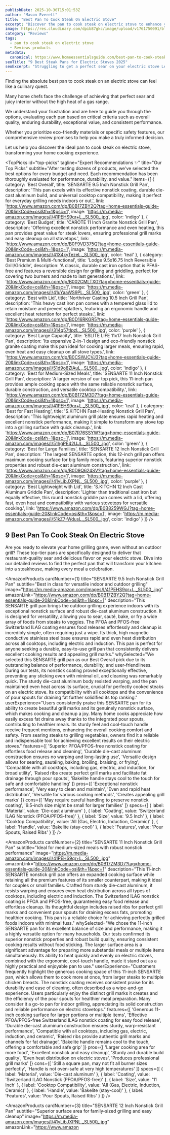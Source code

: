 ```yaml
---
publishDate: 2025-10-30T15:01:53Z
author: "Mason Everett"
title: "Best Pan To Cook Steak On Electric Stove"
excerpt: "Discover the pan to cook steak on electric stove to enhance your experience. Find top solutions based on thorough testing and reviews."
image: https://res.cloudinary.com/dpib87gkc/image/upload/v1761750091/blog_image_1761750091_gbcfi0.webp
category: "Reviews"
tags:
  - pan to cook steak on electric stove
  - Reviews products
metadata:
  canonical: https://www.homeessentialsguide.com/best-pan-to-cook-steak-on-electric-stove
seoTitle: "9 Best Steak Pans for Electric Stoves 2025"
seoExcerpt: "Struggling to get a perfect sear on your electric stove Learn how we found the top pans for flawless steaks every time."
---
```



<p>Finding the absolute best pan to cook steak on an electric stove can feel like a culinary quest.</p>
<p>Many home chefs face the challenge of achieving that perfect sear and juicy interior without the high heat of a gas range.</p>
<p>We understand your frustration and are here to guide you through the options, evaluating each pan based on critical criteria such as overall quality, enduring durability, exceptional value, and consistent performance.</p>
<p>Whether you prioritize eco-friendly materials or specific safety features, our comprehensive review promises to help you make a truly informed decision.</p>
<p>Let us help you discover the ideal pan to cook steak on electric stove, transforming your home cooking experience.</p>

<TopPicks
  id="top-picks"
  tagline="Expert Recommendations ✨"
  title="Our Top Picks"
  subtitle="After testing dozens of products, we've selected the best options for every budget and need. Each recommendation has been thoroughly evaluated for performance, durability, and value."
  items={[
    {
      category: 'Best Overall',
      title: 'SENSARTE 9.5 Inch Nonstick Grill Pan',
      description: 'This pan excels with its effective nonstick coating, durable die-cast aluminum build, and universal cooktop compatibility, making it perfect for everyday grilling needs indoors or out.',
      link: 'https://www.amazon.com/dp/B0B17ZBY2Q?tag=home-essentials-guide-20&linkCode=osi&th=1&psc=1',
      image: 'https://m.media-amazon.com/images/I/41PEHS9qr+L._SL500_.jpg',
      color: 'indigo'
    },
    {
      category: 'Best Budget',
      title: 'CAROTE 11 Inch Granite Nonstick Grill Pan',
      description: 'Offering excellent nonstick performance and even heating, this pan provides great value for steak lovers, ensuring professional grill marks and easy cleanup on all stovetops.',
      link: 'https://www.amazon.com/dp/B0F9VD375Q?tag=home-essentials-guide-20&linkCode=osi&th=1&psc=1',
      image: 'https://m.media-amazon.com/images/I/41X4kyTezeL._SL500_.jpg',
      color: 'teal'
    },
    {
      category: 'Best Premium & Multi-functional',
      title: 'Lodge 9.5x16.75 Inch Reversible Grill/Griddle',
      description: 'A classic, durable cast iron option that is PFAS-free and features a reversible design for grilling and griddling, perfect for covering two burners and made to last generations.',
      link: 'https://www.amazon.com/dp/B002CMLTXG?tag=home-essentials-guide-20&linkCode=osi&th=1&psc=1',
      image: 'https://m.media-amazon.com/images/I/41uYaaWS9PL._SL500_.jpg',
      color: 'green'
    },
    {
      category: 'Best with Lid',
      title: 'Northriver Casting 10.5 Inch Grill Pan',
      description: 'This heavy cast iron pan comes with a tempered glass lid to retain moisture and prevent splatters, featuring an ergonomic handle and excellent heat retention for perfect steaks.',
      link: 'https://www.amazon.com/dp/B0D16RKGR5?tag=home-essentials-guide-20&linkCode=osi&th=1&psc=1',
      image: 'https://m.media-amazon.com/images/I/314q57tIpzL._SL500_.jpg',
      color: 'purple'
    },
    {
      category: 'Best Large Capacity',
      title: 'ESLITE LIFE 11x17 Inch Nonstick Grill Pan',
      description: 'Its expansive 2-in-1 design and eco-friendly nonstick granite coating make this pan ideal for cooking larger meals, ensuring rapid, even heat and easy cleanup on all stove types.',
      link: 'https://www.amazon.com/dp/B0CSWJCVJ3?tag=home-essentials-guide-20&linkCode=osi&th=1&psc=1',
      image: 'https://m.media-amazon.com/images/I/51d9o8ZlAuL._SL500_.jpg',
      color: 'indigo'
    },
    {
      category: 'Best for Medium-Sized Meals',
      title: 'SENSARTE 11 Inch Nonstick Grill Pan',
      description: 'A larger version of our top pick, this 11-inch pan provides ample cooking space with the same reliable nonstick surface, durable construction, and versatile cooktop compatibility.',
      link: 'https://www.amazon.com/dp/B0B17ZM3D7?tag=home-essentials-guide-20&linkCode=osi&th=1&psc=1',
      image: 'https://m.media-amazon.com/images/I/41PEHS9qr+L._SL500_.jpg',
      color: 'teal'
    },
    {
      category: 'Best for Fast Heating',
      title: 'S.KITCHN Fast-Heating Nonstick Grill Pan',
      description: 'This lightweight aluminum grill plate ensures rapid heating and excellent nonstick performance, making it simple to transform any stove top into a grilling surface with quick cleanup.',
      link: 'https://www.amazon.com/dp/B07R76SSYW?tag=home-essentials-guide-20&linkCode=osi&th=1&psc=1',
      image: 'https://m.media-amazon.com/images/I/51hgPE42UJL._SL500_.jpg',
      color: 'green'
    },
    {
      category: 'Best for Large Families',
      title: 'SENSARTE 12 Inch Nonstick Grill Pan',
      description: 'The largest SENSARTE option, this 12-inch grill pan offers maximum cooking surface for big family meals, featuring superior nonstick properties and robust die-cast aluminum construction.',
      link: 'https://www.amazon.com/dp/B0D9Q624SV?tag=home-essentials-guide-20&linkCode=osi&th=1&psc=1',
      image: 'https://m.media-amazon.com/images/I/41yLibJXPNL._SL500_.jpg',
      color: 'purple'
    },
    {
      category: 'Best Lightweight with Lid',
      title: 'S.KITCHN 12 Inch Cast Aluminum Griddle Pan',
      description: 'Lighter than traditional cast iron but equally effective, this round nonstick griddle pan comes with a lid, offering fast, even heat and compatibility with various stovetops for versatile cooking.',
      link: 'https://www.amazon.com/dp/B0B8259WGJ?tag=home-essentials-guide-20&linkCode=osi&th=1&psc=1',
      image: 'https://m.media-amazon.com/images/I/51kZ7-WdusL._SL500_.jpg',
      color: 'indigo'
    }
  ]}
/>

## 9 Best Pan To Cook Steak On Electric Stove

Are you ready to elevate your home grilling game, even without an outdoor grill? These top-tier pans are specifically designed to deliver that restaurant-quality sear and delicious flavor on your electric stove. Dive into our detailed reviews to find the perfect pan that will transform your kitchen into a steakhouse, making every meal a celebration.

<AmazonProducts
  cardNumber={1}
  title="SENSARTE 9.5 Inch Nonstick Grill Pan"
  subtitle="Best in class for versatile indoor and outdoor grilling"
  image="https://m.media-amazon.com/images/I/41PEHS9qr+L._SL500_.jpg"
  amazonLink="https://www.amazon.com/dp/B0B17ZBY2Q?tag=home-essentials-guide-20&linkCode=osi&th=1&psc=1"
  description="This SENSARTE grill pan brings the outdoor grilling experience indoors with its exceptional nonstick surface and robust die-cast aluminum construction. It is designed for versatility, allowing you to sear, sauté, bake, or fry a wide array of foods from steaks to veggies. The PFOA and PFOS-free Switzerland ILAG coating ensures food releases effortlessly and cleanup is incredibly simple, often requiring just a wipe. Its thick, high magnetic conductive stainless steel base ensures rapid and even heat distribution across all cooktops, including electric and induction. This pan is perfect for anyone seeking a durable, easy-to-use grill pan that consistently delivers excellent cooking results and appealing grill marks."
  whySelected="We selected this SENSARTE grill pan as our Best Overall pick due to its outstanding balance of performance, durability, and user-friendliness. During our tests, its nonstick coating proved exceptionally effective, preventing any sticking even with minimal oil, and cleaning was remarkably quick. The sturdy die-cast aluminum body resisted warping, and the pan maintained even heat across its surface, crucial for perfectly cooked steaks on an electric stove. Its compatibility with all cooktops and the convenience of pour spouts for draining fat further solidified its top ranking."
  userExperience="Users consistently praise this SENSARTE pan for its ability to create beautiful grill marks and its genuinely nonstick surface, which makes cooking and cleanup a joy. Many home cooks appreciate how easily excess fat drains away thanks to the integrated pour spouts, contributing to healthier meals. Its sturdy feel and cool-touch handle receive frequent mentions, enhancing the overall cooking comfort and safety. From searing steaks to grilling vegetables, owners find it a reliable and indispensable tool for achieving excellent results on their electric stoves."
  features={[
    'Superior PFOA/PFOS-free nonstick coating for effortless food release and cleaning',
    'Durable die-cast aluminum construction ensures no warping and long-lasting use',
    'Versatile design allows for searing, sautéing, baking, broiling, braising, or frying',
    'Compatible with all cooktops, including gas, electric, and induction, for broad utility',
    'Raised ribs create perfect grill marks and facilitate fat drainage through pour spouts',
    'Bakelite handle stays cool to the touch for safe and comfortable handling'
  ]}
  pros={[
    'Exceptional nonstick performance',
    'Very easy to clean and maintain',
    'Even and rapid heat distribution',
    'Versatile for various cooking methods',
    'Creates appealing grill marks'
  ]}
  cons={[
    'May require careful handling to preserve nonstick coating',
    '9.5-inch size might be small for larger families'
  ]}
  specs={[
    { label: 'Material', value: 'Die-cast aluminum' },
    { label: 'Coating', value: 'Switzerland ILAG Nonstick (PFOA/PFOS-free)' },
    { label: 'Size', value: '9.5 Inch' },
    { label: 'Cooktop Compatibility', value: 'All (Gas, Electric, Induction, Ceramic)' },
    { label: 'Handle', value: 'Bakelite (stay-cool)' },
    { label: 'Features', value: 'Pour Spouts, Raised Ribs' }
  ]}
/>

<AmazonProducts
  cardNumber={2}
  title="SENSARTE 11 Inch Nonstick Grill Pan"
  subtitle="Ideal for medium-sized meals with robust nonstick performance"
  image="https://m.media-amazon.com/images/I/41PEHS9qr+L._SL500_.jpg"
  amazonLink="https://www.amazon.com/dp/B0B17ZM3D7?tag=home-essentials-guide-20&linkCode=osi&th=1&psc=1"
  description="This 11-inch SENSARTE nonstick grill pan offers an expanded cooking surface while retaining all the premium features of its smaller counterpart, making it ideal for couples or small families. Crafted from sturdy die-cast aluminum, it resists warping and ensures even heat distribution across all types of cooktops, including electric and induction. The Switzerland ILAG nonstick coating is PFOA and PFOS-free, guaranteeing easy food release and effortless cleanup. Its thoughtful design includes raised ribs for perfect grill marks and convenient pour spouts for draining excess fats, promoting healthier cooking. This pan is a reliable choice for achieving perfectly grilled foods indoors with minimal fuss."
  whySelected="We chose the 11-inch SENSARTE pan for its excellent balance of size and performance, making it a highly versatile option for many households. Our tests confirmed its superior nonstick properties and robust build quality, ensuring consistent cooking results without food sticking. The larger surface area is a significant advantage for preparing more substantial meals or multiple items simultaneously. Its ability to heat quickly and evenly on electric stoves, combined with the ergonomic, cool-touch handle, made it stand out as a highly practical and enjoyable pan to use."
  userExperience="Customers frequently highlight the generous cooking space of this 11-inch SENSARTE pan, which allows them to cook more at once, from larger steaks to multiple chicken breasts. The nonstick coating receives consistent praise for its durability and ease of cleaning, often described as a wipe-and-go experience. Users particularly enjoy the distinct grill marks it creates and the efficiency of the pour spouts for healthier meal preparation. Many consider it a go-to pan for indoor grilling, appreciating its solid construction and reliable performance on electric stovetops."
  features={[
    'Generous 11-inch cooking surface for larger portions or multiple items',
    'Effective PFOA/PFOS-free Switzerland ILAG nonstick coating for easy food release',
    'Durable die-cast aluminum construction ensures sturdy, warp-resistant performance',
    'Compatible with all cooktops, including gas, electric, induction, and ceramic',
    'Raised ribs provide authentic grill marks and channels for fat drainage',
    'Bakelite handle remains cool to the touch, offering a comfortable and safe grip'
  ]}
  pros={[
    'Larger cooking area for more food',
    'Excellent nonstick and easy cleanup',
    'Sturdy and durable build quality',
    'Even heat distribution on electric stoves',
    'Produces professional grill marks'
  ]}
  cons={[
    'Still a square pan, may not fit all burner sizes perfectly',
    'Handle is not oven-safe at very high temperatures'
  ]}
  specs={[
    { label: 'Material', value: 'Die-cast aluminum' },
    { label: 'Coating', value: 'Switzerland ILAG Nonstick (PFOA/PFOS-free)' },
    { label: 'Size', value: '11 Inch' },
    { label: 'Cooktop Compatibility', value: 'All (Gas, Electric, Induction, Ceramic)' },
    { label: 'Handle', value: 'Bakelite (stay-cool)' },
    { label: 'Features', value: 'Pour Spouts, Raised Ribs' }
  ]}
/>

<AmazonProducts
  cardNumber={3}
  title="SENSARTE 12 Inch Nonstick Grill Pan"
  subtitle="Superior surface area for family-sized grilling and easy cleanup"
  image="https://m.media-amazon.com/images/I/41yLibJXPNL._SL500_.jpg"
  amazonLink="https://www.amazon